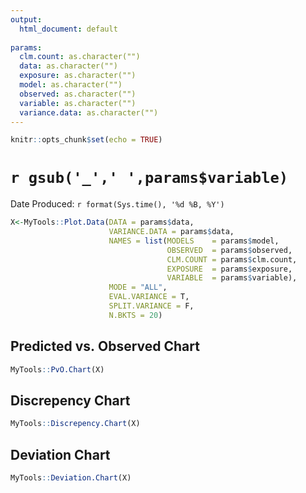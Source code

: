 ```yaml
---
output:
  html_document: default
  
params:
  clm.count: as.character("")
  data: as.character("")
  exposure: as.character("")
  model: as.character("")
  observed: as.character("")
  variable: as.character("")
  variance.data: as.character("")
---
```


```r
knitr::opts_chunk$set(echo = TRUE)
```

\pagenumbering{gobble}

# `r gsub('_',' ',params$variable)`

Date Produced: `r format(Sys.time(), '%d %B, %Y')`

```r
X<-MyTools::Plot.Data(DATA = params$data,
                      VARIANCE.DATA = params$data,
                      NAMES = list(MODELS    = params$model,
                                   OBSERVED  = params$observed,
                                   CLM.COUNT = params$clm.count,
                                   EXPOSURE  = params$exposure,
                                   VARIABLE  = params$variable),
                      MODE = "ALL",
                      EVAL.VARIANCE = T,
                      SPLIT.VARIANCE = F,
                      N.BKTS = 20)

```


## Predicted vs. Observed Chart

```r
MyTools::PvO.Chart(X)

```


## Discrepency Chart

```r
MyTools::Discrepency.Chart(X)

```


## Deviation Chart

```r
MyTools::Deviation.Chart(X)

```








